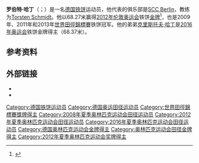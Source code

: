 {{Infobox sportsperson
| headercolor    = 
| name           = Robert Harting
| image          = Robert Harting 2010.jpg
| image_size     = 225px
| caption        = 2010年
| nickname       = Shaggy
| nationality    = 德国
| residence      = 
| birth_date     = {{birth date and age|1984|10|18}}
| birth_place    = [[东德|东德]][[科特布斯|科特布斯]]
| years_active   = 2001–
| height         = {{convert|2.01|m|ftin|abbr=on}} 
| weight         = {{convert|126|kg|lb|abbr=on}}
| website        = 
| country        = [[德国|德国]]
| sport          = [[田径|田径]]
| event          = [[铁饼|铁饼]]
| club           = [[SCC_Berlin|SCC Berlin]]
| team           = 
| turnedpro      = 2001
| coach          = [[Torsten_Schmidt_(athlete)|Torsten Schmidt]]
| retired        = 
| coaching       = 
| worlds         = 
| regionals      = 
| nationals      = 
| olympics       = 
| paralympics    = 
| highestranking = 
| pb             = 70.66 米
| medaltemplates = 
{{MedalOlympic}}
{{MedalGold|[[2012年奥运会|2012 伦敦]]|[[2012年夏季奧林匹克運動會田徑男子鐵餅比賽|男子铁饼]]}}
{{MedalCompetition|[[世界田径锦标赛|世界田径锦标赛]]}}
{{MedalGold |[[2009年世界田径锦标赛|2009 柏林]]|[[2009_World_Championships_in_Athletics_–_Men's_discus_throw|Discus]]}}
{{MedalGold |[[2011年世界田径锦标赛|2011 大邱]]|[[2011_World_Championships_in_Athletics_–_Men's_discus_throw|Discus]]}}
{{MedalGold |[[2013年世界田径锦标赛|2013 莫斯科]]|[[2013_World_Championships_in_Athletics_–_Men's_discus_throw|Discus]]}}
{{MedalSilver |[[2007年世界田径锦标赛|2007 Osaka]]|[[2007_World_Championships_in_Athletics_–_Men's_discus_throw|Discus]]}}
{{MedalCompetition|[[欧洲田径锦标赛|欧洲田径锦标赛]]}}
{{MedalGold|[[2012年欧洲田径锦标赛|2012 赫尔辛基]]|[[2012_European_Athletics_Championships_–_Men's_discus_throw|Discus]]}}
{{MedalGold|[[2014年欧洲田径锦标赛|2014 苏黎士]]|[[2014_European_Athletics_Championships_–_Men's_discus_throw|Discus]]}}
{{MedalSilver|[[2010年欧洲田径锦标赛|2010 巴塞罗那]]|[[2010_European_Athletics_Championships_–_Men's_discus_throw|Discus]]}}
{{MedalCompetition|[[IAAF_Continental_Cup|Continental Cup]]}}
{{MedalGold|[[2010_IAAF_Continental_Cup|2010 Split]]|Discus}}
| show-medals    = no
}}
'''罗伯特·哈丁'''（{{lang-de|Robert Harting}}；{{bd|1984年|10月18日}}）是一名[[德国|德国]][[铁饼|铁饼]]运动员，他代表的俱乐部是[[SCC_Berlin|SCC Berlin]]，教练为[[Torsten_Schmidt_(athlete)|Torsten Schmidt]]。他以68.27米赢得[[2012年伦敦奥运会|2012年伦敦奥运会]]铁饼[[金牌|金牌]]<ref >{{cite web|url=http://www.chinanews.com/ty/2012/08-09/4093849.shtml | language= | title=哈丁铁饼摘金撕衣跨栏庆祝 乐极生悲遭小偷光顾 |publisher=新京报 |date=2012年8月9日 |accessdate= }}</ref>，也是2009年、2011年和2013年[[世界田徑錦標賽|世界田徑錦標賽]]铁饼冠军。他的弟弟[[克里斯托夫·哈丁|克里斯托夫·哈丁]]是[[2016年奥运会|2016年奥运会]]铁饼金牌得主（68.37米）。

==参考资料==
{{Reflist}}

==外部链接==
{{Commons category|Robert Harting}}
*{{Official website}}
*{{iaaf name|id=183511}}
{{奥林匹克运动会男子铁饼冠军}}
{{s-start}}
{{s-ach}}
{{Succession box | title= [[德国年度运动员|德国年度运动员]] | before = [[德克·诺维茨基|德克·诺维茨基]] | years= 2012–2014 | after= [[扬·弗勒德诺|扬·弗勒德诺]]}}
{{s-end}}

{{DEFAULTSORT:Harting, Robert}}
[[Category:德国铁饼运动员|Category:德国铁饼运动员]]
[[Category:德国奥运田径运动员|Category:德国奥运田径运动员]]
[[Category:世界田徑錦標賽獎牌得主|Category:世界田徑錦標賽獎牌得主]]
[[Category:2008年夏季奥林匹克运动会田径运动员|Category:2008年夏季奥林匹克运动会田径运动员]]
[[Category:2012年夏季奥林匹克运动会田径运动员|Category:2012年夏季奥林匹克运动会田径运动员]]
[[Category:2016年夏季奥林匹克运动会田径运动员|Category:2016年夏季奥林匹克运动会田径运动员]]
[[Category:德国奥林匹克运动会金牌得主|Category:德国奥林匹克运动会金牌得主]]
[[Category:奥林匹克运动会田径金牌得主|Category:奥林匹克运动会田径金牌得主]]
[[Category:2012年夏季奥林匹克运动会奖牌得主|Category:2012年夏季奥林匹克运动会奖牌得主]]